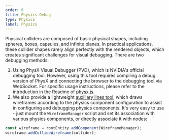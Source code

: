 ```yaml
---
order: 6
title: Physics Debug
type: Physics
label: Physics
---
```


Physical colliders are composed of basic physical shapes, including spheres, boxes, capsules, and infinite planes. In practical applications, these collider shapes rarely align perfectly with the rendered objects, which creates significant challenges for visual debugging.
There are two debugging methods:
1. Using PhysX Visual Debugger (PVD), which is NVIDIA's official debugging tool. However, using this tool requires compiling a debug version of PhysX and connecting the browser to the debugging tool via WebSocket.
For specific usage instructions, please refer to the introduction in the Readme of [physx.js](https://github.com/galacean/physX.js).
2. We also provide a lightweight [auxiliary lines tool](https://github.com/galacean/engine-toolkit/tree/main/packages/auxiliary-lines), which draws wireframes according to the physics component configuration to assist in configuring and debugging physics components.
It's very easy to use - just mount the `WireframeManager` script and set its association with various physics components, or directly associate it with nodes:
```typescript
const wireframe = rootEntity.addComponent(WireframeManager);
wireframe.addCollideWireframe(collider);
```
<Playground href="/embed/physics-debug-draw" />
